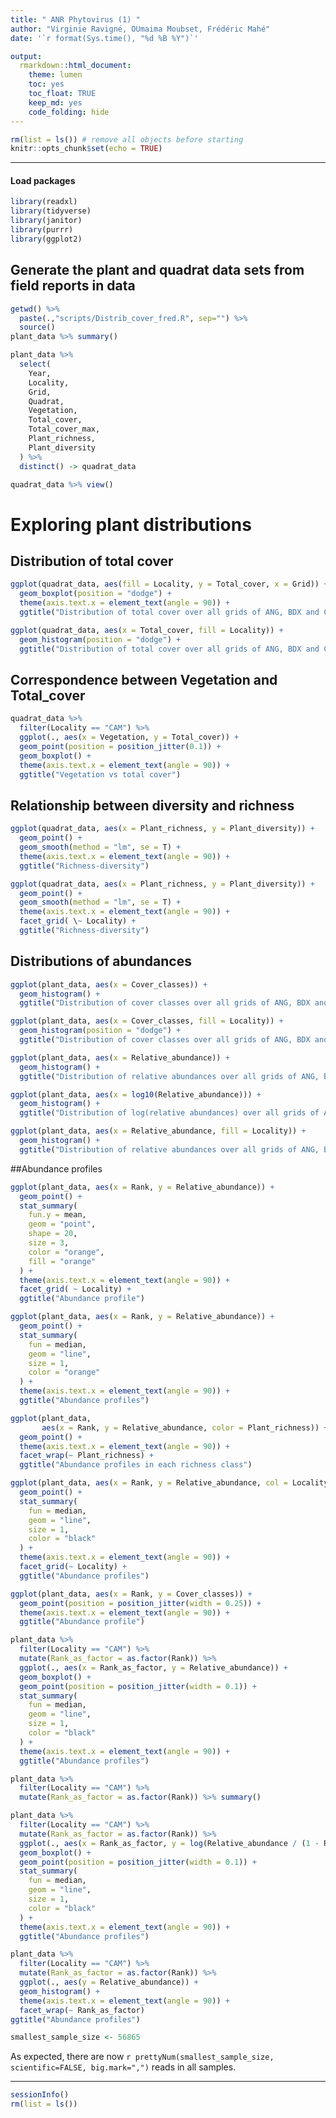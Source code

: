 ```yaml
---
title: " ANR Phytovirus (1) "
author: "Virginie Ravigné, OUmaima Moubset, Frédéric Mahé"
date: '`r format(Sys.time(), "%d %B %Y")`'

output:
  rmarkdown::html_document:
    theme: lumen
    toc: yes
    toc_float: TRUE
    keep_md: yes
    code_folding: hide
---
```


```r
rm(list = ls()) # remove all objects before starting
knitr::opts_chunk$set(echo = TRUE)
```

------------------------------------------------------------------------

#### Load packages

```r
library(readxl)
library(tidyverse)
library(janitor)
library(purrr)
library(ggplot2)
```

## Generate the plant and quadrat data sets from field reports in data

```r
getwd() %>% 
  paste(.,"scripts/Distrib_cover_fred.R", sep="") %>% 
  source()
plant_data %>% summary()
```

```r
plant_data %>%
  select(
    Year,
    Locality,
    Grid,
    Quadrat,
    Vegetation,
    Total_cover,
    Total_cover_max,
    Plant_richness,
    Plant_diversity
  ) %>% 
  distinct() -> quadrat_data
```

```r
quadrat_data %>% view()
```

# Exploring plant distributions

## Distribution of total cover

```r
ggplot(quadrat_data, aes(fill = Locality, y = Total_cover, x = Grid)) +
  geom_boxplot(position = "dodge") +
  theme(axis.text.x = element_text(angle = 90)) +
  ggtitle("Distribution of total cover over all grids of ANG, BDX and CAM")

ggplot(quadrat_data, aes(x = Total_cover, fill = Locality)) +
  geom_histogram(position = "dodge") +
  ggtitle("Distribution of total cover over all grids of ANG, BDX and CAM")
```

## Correspondence between Vegetation and Total_cover

```r
quadrat_data %>%
  filter(Locality == "CAM") %>%
  ggplot(., aes(x = Vegetation, y = Total_cover)) +
  geom_point(position = position_jitter(0.1)) +
  geom_boxplot() +
  theme(axis.text.x = element_text(angle = 90)) +
  ggtitle("Vegetation vs total cover")
```

## Relationship between diversity and richness

```r
ggplot(quadrat_data, aes(x = Plant_richness, y = Plant_diversity)) +
  geom_point() +
  geom_smooth(method = "lm", se = T) +
  theme(axis.text.x = element_text(angle = 90)) +
  ggtitle("Richness-diversity")

ggplot(quadrat_data, aes(x = Plant_richness, y = Plant_diversity)) +
  geom_point() +
  geom_smooth(method = "lm", se = T) +
  theme(axis.text.x = element_text(angle = 90)) +
  facet_grid( \~ Locality) +
  ggtitle("Richness-diversity")
```

## Distributions of abundances

```r
ggplot(plant_data, aes(x = Cover_classes)) +
  geom_histogram() +
  ggtitle("Distribution of cover classes over all grids of ANG, BDX and CAM")

ggplot(plant_data, aes(x = Cover_classes, fill = Locality)) +
  geom_histogram(position = "dodge") +
  ggtitle("Distribution of cover classes over all grids of ANG, BDX and CAM")

ggplot(plant_data, aes(x = Relative_abundance)) +
  geom_histogram() +
  ggtitle("Distribution of relative abundances over all grids of ANG, BDX and CAM")

ggplot(plant_data, aes(x = log10(Relative_abundance))) +
  geom_histogram() +
  ggtitle("Distribution of log(relative abundances) over all grids of ANG, BDX and CAM")

ggplot(plant_data, aes(x = Relative_abundance, fill = Locality)) +
  geom_histogram() +
  ggtitle("Distribution of relative abundances over all grids of ANG, BDX and CAM")
```

##Abundance profiles

```r
ggplot(plant_data, aes(x = Rank, y = Relative_abundance)) +
  geom_point() +
  stat_summary(
    fun.y = mean,
    geom = "point",
    shape = 20,
    size = 3,
    color = "orange",
    fill = "orange"
  ) +
  theme(axis.text.x = element_text(angle = 90)) +
  facet_grid( ~ Locality) +
  ggtitle("Abundance profile")
```

```r
ggplot(plant_data, aes(x = Rank, y = Relative_abundance)) +
  geom_point() +
  stat_summary(
    fun = median,
    geom = "line",
    size = 1,
    color = "orange"
  ) +
  theme(axis.text.x = element_text(angle = 90)) +
  ggtitle("Abundance profiles")
```

```r
ggplot(plant_data,
       aes(x = Rank, y = Relative_abundance, color = Plant_richness)) +
  geom_point() +
  theme(axis.text.x = element_text(angle = 90)) +
  facet_wrap(~ Plant_richness) +
  ggtitle("Abundance profiles in each richness class")

```

```r
ggplot(plant_data, aes(x = Rank, y = Relative_abundance, col = Locality)) +
  geom_point() +
  stat_summary(
    fun = median,
    geom = "line",
    size = 1,
    color = "black"
  ) +
  theme(axis.text.x = element_text(angle = 90)) +
  facet_grid(~ Locality) +
  ggtitle("Abundance profiles")
```

```r
ggplot(plant_data, aes(x = Rank, y = Cover_classes)) +
  geom_point(position = position_jitter(width = 0.25)) +
  theme(axis.text.x = element_text(angle = 90)) +
  ggtitle("Abundance profile")
```

```r
plant_data %>%
  filter(Locality == "CAM") %>%
  mutate(Rank_as_factor = as.factor(Rank)) %>%
  ggplot(., aes(x = Rank_as_factor, y = Relative_abundance)) +
  geom_boxplot() +
  geom_point(position = position_jitter(width = 0.1)) +
  stat_summary(
    fun = median,
    geom = "line",
    size = 1,
    color = "black"
  ) +
  theme(axis.text.x = element_text(angle = 90)) +
  ggtitle("Abundance profiles")
```

```r
plant_data %>%
  filter(Locality == "CAM") %>%
  mutate(Rank_as_factor = as.factor(Rank)) %>% summary()
```

```r
plant_data %>%
  filter(Locality == "CAM") %>%
  mutate(Rank_as_factor = as.factor(Rank)) %>%
  ggplot(., aes(x = Rank_as_factor, y = log(Relative_abundance / (1 - Relative_abundance)))) +
  geom_boxplot() +
  geom_point(position = position_jitter(width = 0.1)) +
  stat_summary(
    fun = median,
    geom = "line",
    size = 1,
    color = "black"
  ) +
  theme(axis.text.x = element_text(angle = 90)) +
  ggtitle("Abundance profiles")
```

```r
plant_data %>%
  filter(Locality == "CAM") %>%
  mutate(Rank_as_factor = as.factor(Rank)) %>%
  ggplot(., aes(y = Relative_abundance)) +
  geom_histogram() +
  theme(axis.text.x = element_text(angle = 90)) +
  facet_wrap(~ Rank_as_factor)
ggtitle("Abundance profiles")
```

```r
smallest_sample_size <- 56865 
```

As expected, there are now `r prettyNum(smallest_sample_size, scientific=FALSE, big.mark=",")` reads in all samples.

------------------------------------------------------------------------

```r
sessionInfo()
rm(list = ls())
```
